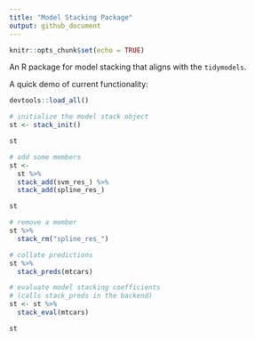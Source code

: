 ```yaml
---
title: "Model Stacking Package"
output: github_document
---
```


```r
knitr::opts_chunk$set(echo = TRUE)
```

An R package for model stacking that aligns with the `tidymodels`.

A quick demo of current functionality:

```r
devtools::load_all()
```

```r
# initialize the model stack object
st <- stack_init()

st

# add some members
st <- 
  st %>%
  stack_add(svm_res_) %>%
  stack_add(spline_res_)

st

# remove a member
st %>%
  stack_rm("spline_res_")

# collate predictions
st %>%
  stack_preds(mtcars)

# evaluate model stacking coefficients
# (calls stack_preds in the backend)
st <- st %>%
  stack_eval(mtcars)

st
```
